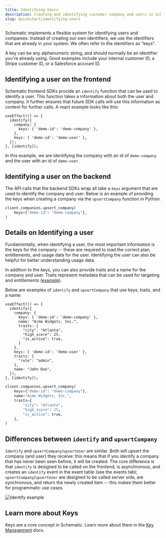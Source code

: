 ```yaml
---
title: Identifying Users
description: Creating and identifying customer company and users in Schematic
slug: quickstart/identifying-users
---
```


Schematic implements a flexible system for identifying users and companies. Instead of creating our own identifiers, we use the identifiers that are already in your system. We often refer to the identifiers as "keys".

A key can be any alphanumeric string, and should normally be an identifier you're already using. Good examples include your internal customer ID, a Stripe customer ID, or a Salesforce account ID. 

## Identifying a user on the frontend

Schematic frontend SDKs provide an `identify` function that can be used to identify a user. This function takes a information about both the user and company. It further ensures that future SDK calls will use this information as context for further calls. A react example looks like this:

```
useEffect(() => {
  identify({
    company: {
      keys: { 'demo-id': 'demo-company' },
    },
    keys: { 'demo-id': 'demo-user' },
  });
}, [identify]);
```

In this example, we are identifying the company with an id of `demo-company` and the user with an id of `demo-user`.

## Identifying a user on the backend

The API calls that the backend SDKs wrap all take a `keys` argument that are used to identify the company and user. Below is an example of providing the keys when creating a company via the `upsertCompany` function in Python.

```python
client.companies.upsert_company(
    keys={"demo-id": "demo-company"},
)
```

## Details on Identifying a user

Fundamentally, when identifying a user, the most important information is the keys for the company -- these are required to load the correct plan, entitlements, and usage data for the user. Identifying the user can also be helpful for better understanding usage data. 

In addition to the keys, you can also provide traits and a name for the company and user. Traits represent metadata that can be used for targeting and entitlements ([example](/playbooks/metering#trait-based-vs-event-based-features)). 

Below are examples of `identify` and `upsertCompany` that use keys, traits, and a name:

```
useEffect(() => {
  identify({
    company: {
      keys: { 'demo-id': 'demo-company' },
      name: "Acme Widgets, Inc.",
      traits: {
        "city": "Atlanta",
        "high_score": 25,
        "is_active": true,
      }
    },
    keys: { 'demo-id': 'demo-user' },
    traits: {
      "role": "admin",
    },
    name: "John Doe",
  });
}, [identify]);
```

```python
client.companies.upsert_company(
    keys={"demo-id": "demo-company"},
    name="Acme Widgets, Inc.",
    traits={
        "city": "Atlanta",
        "high_score": 25,
        "is_active": true,
    },
)
```

## Differences between `identify` and `upsertCompany`

`Identify` and `upsertCompany`/`upsertUser` are similar. Both will upsert the company (and user) they receive: this means that if you identify a company that has never been seen before, it will be created. The core difference is that `identify` is designed to be called on the frontend, is asynchronous, and creates an `identify` event in the event table (see the events tab); `upsertCompany`/`upsertUser` are designed to be called server side, are synchronous, and return the newly created item -- this makes them better for programmatic use cases.

![Identify example](../../assets/images/developer_resources/developer-resources-identify-1.png)

## Learn more about Keys

Keys are a core concept in Schematic. Learn more about them in the [Key Management](/developer_resources/key_management) docs. 
